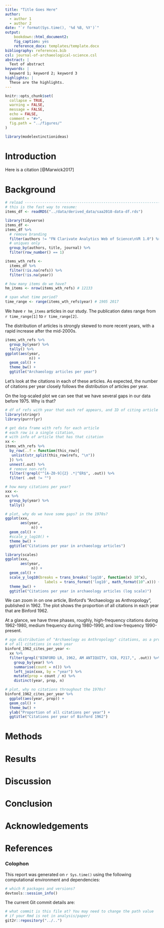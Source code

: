 ```yaml
---
title: "Title Goes Here"
author:
  - author 1
  - author 2
date: "`r format(Sys.time(), '%d %B, %Y')`"
output: 
    bookdown::html_document2:
    fig_caption: yes
    reference_docx: templates/template.docx
bibliography: references.bib
csl: journal-of-archaeological-science.csl
abstract: |
  Text of abstract
keywords: |
  keyword 1; keyword 2; keyword 3
highlights: |
  These are the highlights. 
---
```



<!-- This is the format for text comments that will be ignored during renderings. Do not put R code in these comments because it will not be ignored. -->

```r
knitr::opts_chunk$set(
  collapse = TRUE,
  warning = FALSE,
  message = FALSE,
  echo = FALSE,
  comment = "#>",
  fig.path = "../figures/"
)

library(modelextinctionideas)
```

# Introduction

Here is a citation [@Marwick2017]

# Background

```r

# reload --------------------------------------------------------------------
# this is the fast way to resume:
items_df <- readRDS("../data/derived_data/saa2018-data-df.rds")

library(tidyverse)
items_df <-
items_df %>%
  # remove branding
  filter(authors != "FN Clarivate Analytics Web of Science\nVR 1.0") %>%
  # uniques only
  group_by(authors, title, journal) %>%
  filter(row_number() == 1)

items_wth_refs <-
  items_df %>%
  filter(!is.na(refs)) %>%
  filter(!is.na(year))

# how many items do we have?
hm_items <- nrow(items_wth_refs) # 12133

# span what time period?
time_range <- range(items_wth_refs$year) # 1905 2017

```

We have `r hm_items` articles in our study. The publication dates range from `r time_range[1]` to  `r time_range[2]`.

The distribution of articles is strongly skewed to more recent years, with a rapid increase after the mid-2000s.

```r
items_wth_refs %>% 
  group_by(year) %>% 
  tally() %>% 
ggplot(aes(year,
           n)) +
  geom_col() +
  theme_bw() +
  ggtitle("Archaeology articles per year")
```

Let's look at the citations in each of these articles. As expected, the number of citations per year closely follows the distribution of articles per year.

On the log-scaled plot we can see that we have several gaps in our data before 1975. Why is that?

```r

# df of refs with year that each ref appears, and ID of citing article
library(stringr)
library(purrrlyr)

# get data frame with refs for each article
# each row is a single citation,
# with info of article that has that citation
xx <-
items_wth_refs %>%
  by_row(..f = function(this_row){
   unlist(str_split(this_row$refs, "\n"))
  }) %>%
  unnest(.out) %>%
  # remove non-refs
  filter(!grepl("^[A-Z0-9]{2} .*|^ER$", .out)) %>%
  filter( .out != "")

# how many citations per year?
xxx <-
xx %>%
  group_by(year) %>%
  tally()

# plot, why do we have some gaps? in the 1970s?
ggplot(xxx,
       aes(year,
            n)) +
  geom_col() +
  #scale_y_log10() +
  theme_bw() +
  ggtitle("Citations per year in archaeology articles")

library(scales)
ggplot(xxx,
       aes(year,
            n)) +
  geom_col() +
  scale_y_log10(breaks = trans_breaks('log10', function(x) 10^x),
                  labels = trans_format('log10', math_format(10^.x))) +
  theme_bw() +
  ggtitle("Citations per year in archaeology articles (log scale)")
```

We can zoom in on one article, Binford's "Archaeology as Anthropology", published in 1962. The plot shows the proportion of all citations in each year that are Binford 1962. 

At a glance, we have three phases, roughly, high-frequency citations during 1962-1980, medium frequency during 1980-1990, and low-frequency 1990-present.

```r

# age distribution of "Archaeology as Anthropology" citations, as a proportion
# of all citations in each year
binford_1962_cites_per_year <-
  xx %>%
  filter(grepl("BINFORD LR, 1962, AM ANTIQUITY, V28, P217,", .out)) %>%
    group_by(year) %>%
    summarise(count = n()) %>%
    left_join(xxx, by = "year") %>%
    mutate(prop = count / n) %>%
    distinct(year, prop, n)

# plot, why no citations throughout the 1970s?
binford_1962_cites_per_year %>%
  ggplot(aes(year, prop)) +
  geom_col() +
  theme_bw() +
  ylab("Proportion of all citations per year") +
  ggtitle("Citations per year of Binford 1962")
```

# Methods

# Results

# Discussion

# Conclusion

# Acknowledgements

# References 

### Colophon

This report was generated on `r Sys.time()` using the following computational environment and dependencies: 

```r
# which R packages and versions?
devtools::session_info()
```

The current Git commit details are:

```r
# what commit is this file at? You may need to change the path value
# if your Rmd is not in analysis/paper/
git2r::repository("../..")
```
